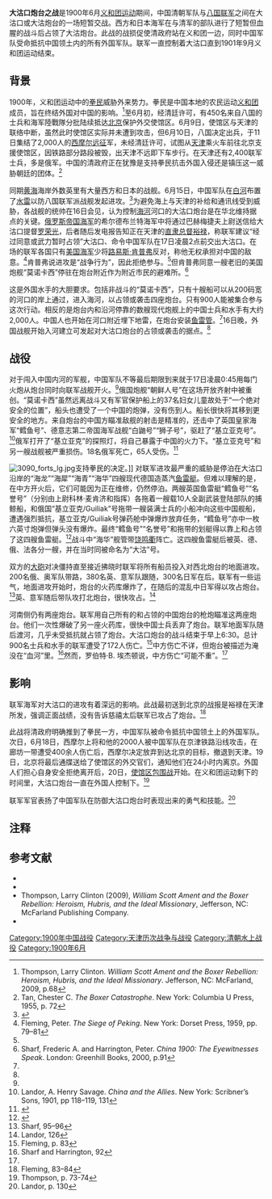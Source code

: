 {{about|1900年的大沽口炮台之战|1858年英法联军攻打清朝的战役|第一次大沽口之战|1859年英法联军攻打清朝的战役|第二次大沽口之战|1860年英法联军攻打清朝的战役|第三次大沽口之战}}
{{Infobox military conflict
|conflict = 大沽口炮台之战
|partof = [[义和团运动|义和团运动]]
|image = File:The Capture of the Forts at Taku.jpg
|image_size = 300px
|caption = 联军冲向炮台
|date = 1900年6月16日－17日
|place = 中国[[天津|天津]][[大沽口炮台|大沽口炮台]]
|coordinates = {{Coord|38|58|37.4|N|117|42|19.3|E}}
|result = 联军战略胜利<br>[[八国联军之役|八国联军之役]]的开端
|combatant1 = {{flagcountry|俄罗斯帝国}}<br/>{{flag|British Empire}}<br/>{{EOJ}}<br/>{{flag|德意志帝国}}<br/>{{flag|奥匈帝国}}<br/>{{flagcountry|Kingdom of Italy}}
|combatant2 = {{flag|Qing Dynasty|name=清朝}}
|commander1 = {{flagicon|Russian Empire}} 雅科夫·希尔德布兰特 <br> {{flagicon|United Kingdom of Great Britain and Ireland}} [[克里斯托弗·克拉多克|克里斯托弗·克拉多克]]<br/> {{flagicon|German Empire}} [[胡戈·冯·波尔|胡戈·冯·波尔]]
|commander2 = {{flagicon|Qing Dynasty}} 提督[[罗荣光|罗荣光]]<ref name="Purcell2010">{{cite book|author=Victor Purcell|title=The Boxer Uprising: A Background Study|url=https://books.google.com/books?id=2MeUoD9G9xAC&q=cannot+rely+charms+heart+people+lose&pg=PA250|date=3 June 2010|publisher=Cambridge University Press|isbn=978-0-521-14812-2|pages=250–|access-date=2021-09-01|archive-date=2021-09-01|archive-url=https://web.archive.org/web/20210901163219/https://books.google.com/books?id=2MeUoD9G9xAC&q=cannot+rely+charms+heart+people+lose&pg=PA250|dead-url=no}}</ref>
|strength1 = 900人<br>10艘船<ref name=warriors73>{{cite book|url=https://archive.org/details/warriorsofrising00edge|url-access=registration|quote=kempff louis american.|title=Warriors of the rising sun: a history of the Japanese military|author=Robert B. Edgerton|year=1997|publisher=W. W. Norton & Company|page=[https://archive.org/details/warriorsofrising00edge/page/73 73]|isbn=0-393-04085-2|access-date=2010-11-28}}</ref><ref name="Harrington, p p. 80-81">Scharf and Harrington, p. 95; Fleming,p. 80-81</ref> 
|strength2 = 大约2,000士兵和水手<br>4艘驱逐舰
|casualties1 = 172人伤亡
|casualties2 = 不详
}}
{{Campaignbox 义和团运动}}
'''大沽口炮台之战'''是1900年6月[[义和团运动|义和团运动]]期间，中国清朝军队与[[八国联军|八国联军]]之间在大沽口或大沽炮台的一场短暂交战。西方和日本海军在与清军的部队进行了短暂但血腥的战斗后占领了大沽炮台。此战的战损促使清政府站在义和团一边，同时中国军队受命抵抗中国领土内的所有外国军队。联军一直控制着大沽口直到1901年9月义和团运动结束。

== 背景 ==
1900年，义和团运动中的[[拳民|拳民]]威胁外来势力。拳民是中国本地的农民运动[[义和团|义和团]]成员，旨在终结外国对中国的影响。<ref>Thompson, Larry Clinton. ''William Scott Ament and the Boxer Rebellion: Heroism, Hubris, and the Ideal Missionary''. Jefferson, NC: McFarland, 2009, p.68</ref>至6月初，经清廷许可，有450名来自八国的士兵和海军陸戰隊分批陆续抵达[[北京|北京]]保护外交使馆区。6月9日，使馆区与天津的联络中断，虽然此时使馆区实际并未遭到攻击，但6月10日，八国决定出兵，于11日集结了2,000人的[[西摩尔远征|西摩尔远征]]军，未经清廷许可，试图从[[天津|天津]]乘火车前往北京支援使馆区，因铁路部分路段被毁，出天津不远即下车步行。在天津还有2,400联军士兵，多是俄军。中国的清政府正在犹豫是支持拳民抗击外国入侵还是镇压这一威胁朝廷的团体。<ref>Tan, Chester C. ''The Boxer Catastrophe''. New York: Columbia U Press, 1955, p. 72</ref>

同期[[黄海|黄海]]海岸外数英里有大量西方和日本的战舰。6月15日，中国军队在[[白河|白河]]布置了[[水雷|水雷]]以防八国联军派战舰发起进攻。<ref name="United States. Adjutant-General's Office. Military Information Division 1901 533">{{cite book|url=https://books.google.com/books?id=T6VAAAAAYAAJ&q=June+15,+it+was+learned+that+the+mouth+of+the+river+was+protected+by+electric+mines,+that+the+forts+at+Taku+were&pg=PA533|title=Publication, Issue 33 Document (United States. War Dept.)|author=United States. Adjutant-General's Office. Military Information Division|year=1901|publisher=G.P.O.|page=533|access-date=February 19, 2011|archive-date=2021-09-15|archive-url=https://web.archive.org/web/20210915195122/https://books.google.com/books?id=T6VAAAAAYAAJ&q=June+15,+it+was+learned+that+the+mouth+of+the+river+was+protected+by+electric+mines,+that+the+forts+at+Taku+were&pg=PA533|dead-url=no}}</ref>为避免海上与天津的补给和通讯线受到威胁，各战舰的统帅在16日会见，认为控制[[海河|海河]]河口的大沽口炮台是在华北维持据点的关键。[[俄罗斯帝国海军|俄罗斯帝国海军]]的希尔德布兰特海军中将通过巴赫梅捷夫上尉送信给大沽口提督[[罗荣光|罗荣光]]，后者随后发电报告知正在天津的[[直隶总督|直隶总督]][[裕禄|裕禄]]，称联军建议“经过同意或武力暂时占领”大沽口、命令中国军队在17日凌晨2点前交出大沽口。在场的联军各国只有[[美国海军|美国海军]]少将[[路易斯·肯普弗|路易斯·肯普弗]]反对，称他无权承担对中国的敌意。<ref>Fleming, Peter. ''The Siege of Peking''. New York: Dorset Press, 1959, pp. 79–81</ref>肯普弗说进攻是“战争行为”，因此拒绝参与。<ref name=warriors73/>但肯普弗同意一艘老旧的美国炮舰“莫诺卡西”停驻在炮台附近作为附近市民的避难所。<ref>Sharf, Frederic A. and Harrington, Peter. ''China 1900: The Eyewitnesses Speak''. London: Greenhill Books, 2000, p.91</ref>

这是外国水手的大胆要求。包括非战斗的“莫诺卡西”，只有十艘船可以从200码宽的河口的岸上通过，进入海河，以占领或袭击四座炮台。只有900人能被集合参与这次行动。相反的是炮台内和沿河停靠的数艘现代炮舰上的中国士兵和水手有大约2,000人。中国人也开始在河口附近埋下地雷，在炮台安装[[鱼雷管|鱼雷管]]。<ref name=warriors73 />16日晚，外国战舰开始入河建立可发起对大沽口炮台的占领或袭击的据点。<ref name="Harrington, p p. 80-81"/>

== 战役 ==
对于闯入中国内河的军舰，中国军队不等最后期限到来就于17日凌晨0:45用每门火炮从炮台同时向联军战舰开火。<ref name="United States. Adjutant-General's Office. Military Information Division 1901 533"/>俄国炮舰“朝鲜人号”在这场开放齐射中被重创。“莫诺卡西”虽然远离战斗又有军官保护船上的37名妇女儿童故处于“一个绝对安全的位置”，船头也遭受了一个中国的炮弹，没有伤到人。船长很快将其移到更安全的地方。来自炮台的中国方瞄准敌舰的射击是精准的，还击中了英国皇家海军“鳕鱼号”、德意志第二帝国海军战舰“白鼬号”“狮子号”，驱赶了“基立亚克号”。<ref>Landor, A. Henry Savage.  ''China and the Allies''. New York: Scribner’s Sons, 1901, pp 118–119, 131</ref>俄军打开了“基立亚克”的探照灯，将自己暴露于中国的火力下。“基立亚克号”和另一艘战舰被严重损伤。18名俄军死亡，65人受伤。<ref name=warriors74>{{cite book|url=https://archive.org/details/warriorsofrising00edge|url-access=registration|quote=russian commander gunboat searchlight.|title=Warriors of the rising sun: a history of the Japanese military|author=Robert B. Edgerton|year=1997|publisher=W. W. Norton & Company|page=[https://archive.org/details/warriorsofrising00edge/page/74 74]|isbn=0-393-04085-2|access-date=2010-11-28}}</ref>

[[File:3090_forts_lg.jpg|thumb]]支持拳民的决定。]]
对联军进攻最严重的威胁是停泊在大沽口沿岸的“海龙”“海犀”“海青”“海华”四艘现代德国造蒸汽[[鱼雷艇|鱼雷艇]]。但难以理解的是，在中方开火后，它们可能因为正在维修，仍然停泊。两艘英国鱼雷艇“鳕鱼号”“名誉号”（分别由上尉科林·麦肯济和{{link-en|條目名稱|Roger Keyes, 1st Baron Keyes|罗杰·凯耶斯}}指挥）各拖着一艘载10人全副武装登陆部队的捕鲸船，和俄国“基立亚克/Guiliak”号拖带一艘装满士兵的小船冲向这些中国舰船，遭遇强烈抵抗，基立亚克/Guiliak号弹药舱中弹爆炸放弃任务，“鳕鱼号”亦中一枚六英寸炮弹但弹头没有爆炸。最终“鳕鱼号”“名誉号”和拖带的划艇得以靠上和占领了这四艘鱼雷艇。<ref>{{cite web |url=http://www.emedals.com/collectors-gallery/great-britain/orders-decorations/order-of-the-indian-empire/the-most-eminent-order-of-the-indian-empire-to-rear-admiral-coli?vmcchk%3D1ref |title=Archived copy |access-date=2012-12-09 |url-status=yes |archive-url=https://web.archive.org/web/20140525232930/http://www.emedals.com/collectors-gallery/great-britain/orders-decorations/order-of-the-indian-empire/the-most-eminent-order-of-the-indian-empire-to-rear-admiral-coli?vmcchk=1ref |archive-date=2014-05-25 }}</ref>战斗中“海华”舰管带[[饶鸣衢|饶鸣衢]]阵亡。这四艘鱼雷艇后被英、德、俄、法各分一艘，并在当时同被命名为“大沽”号。

双方的[[大砲|大砲]]对决僵持直至接近拂晓时联军将所有船员投入对西北炮台的地面进攻。200名俄、奥军队带路，380名英、意军队跟随，300名日军在后。联军有一些运气，地面进攻开始时，炮台的火药库爆炸了，在随后的混乱中日军得以攻占炮台。<ref>Sharf, 95–96</ref>英、意军随后带队攻打北炮台，很快攻占。<ref>Landor, 126</ref>

河南侧仍有两座炮台。联军用自己所有的和占领的中国炮台的枪炮瞄准这两座炮台。他们一次性爆破了另一座火药库，很快中国士兵丢弃了炮台。联军地面军队随后渡河，几乎未受抵抗就占领了炮台。大沽口炮台的战斗结束于早上6:30。总计900名士兵和水手的联军遭受了172人伤亡。<ref>Fleming, p. 83</ref>中方伤亡不详，但炮台被描述为淹没在“血河”里。<ref>Sharf and Harrington, 92</ref>然而，罗伯特·B. 埃杰顿说，中方伤亡“可能不重”。<ref name=warriors74 />

== 影响 ==
联军海军对大沽口的进攻有着深远的影响。此战最初送到北京的战报是裕禄在天津所发，强调正面战绩，没有告诉慈禧太后联军已攻占了炮台。<ref>Fleming, 83–84</ref>

此战将清政府明确推到了拳民一方，中国军队被命令抵抗中国领土上的外国军队。次日，6月18日，西摩尔上将和他的2000人被中国军队在京津铁路沿线攻击，在廊坊一带遭受400余人伤亡后，西摩尔决定放弃到达北京的目标，撤退到天津。19日，北京将最后通牒送给了使馆区的外交官们，通知他们在24小时内离京。外国人们担心自身安全拒绝离开后，20日，[[八国联军之役|使馆区包围战]]开始。在义和团运动剩下的时间里，大沽口炮台一直在外国人控制下。<ref>Thompson, p. 73-74</ref>

联军军官表扬了中国军队在防御大沽口炮台时表现出来的勇气和技能。<ref>Landor, p. 130</ref>

== 注释 ==
{{reflist|4}}

== 参考文献 ==
*{{cite book|last=Harrington|first=Peter|title=Peking 1900: The Boxer Rebellion|year=2001|publisher=Osprey|location=Oxford|isbn=1-84176-181-8}}
*{{cite web|url=http://www.jhuapl.edu/ourwork/nsa/papers/China%20ReliefSm.pdf|title=The China Relief Expedition Joint Coalition Warfare in China Summer 1900|last=Leonhard|first=Robert R|publisher=The Johns Hopkins University Applied Physics Laboratory|access-date=8 August 2014|archive-url=https://web.archive.org/web/20161206044959/http://www.jhuapl.edu/ourwork/nsa/papers/China%20ReliefSm.pdf|archive-date=2016-12-06|url-status=yes}}
* Thompson, Larry Clinton (2009), ''William Scott Ament and the Boxer Rebellion: Heroism, Hubris, and the Ideal Missionary'', Jefferson, NC: McFarland Publishing Company. {{ISBN|978-0-7864-4008-5}}
*{{cite book|last=Xiang|first=Lanxin|title=The Origins of the Boxer War: A Multinational Study|publisher=Psychology Press|year=2003|isbn=0-7007-1563-0}}

{{Authority control}}

[[Category:1900年中国战役|Category:1900年中国战役]]
[[Category:天津历次战争与战役|Category:天津历次战争与战役]]
[[Category:清朝水上战役|Category:清朝水上战役]]
[[Category:1900年6月|Category:1900年6月]]